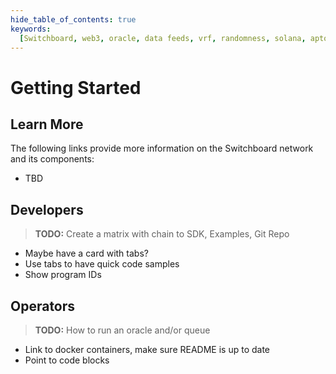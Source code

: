 ```yaml
---
hide_table_of_contents: true
keywords:
  [Switchboard, web3, oracle, data feeds, vrf, randomness, solana, aptos, near]
---
```


# Getting Started

## Learn More

The following links provide more information on the Switchboard network and its
components:

- TBD

## Developers

> **TODO:** Create a matrix with chain to SDK, Examples, Git Repo

- Maybe have a card with tabs?
- Use tabs to have quick code samples
- Show program IDs

## Operators

> **TODO:** How to run an oracle and/or queue

- Link to docker containers, make sure README is up to date
- Point to code blocks
